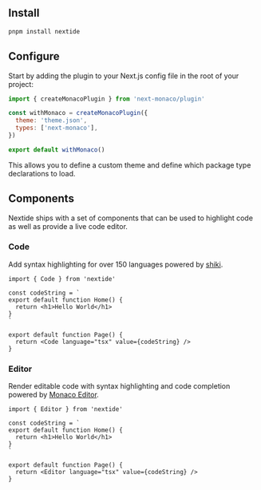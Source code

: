 ## Install

```bash
pnpm install nextide
```

## Configure

Start by adding the plugin to your Next.js config file in the root of your project:

```mjs filename="next.config.mjs"
import { createMonacoPlugin } from 'next-monaco/plugin'

const withMonaco = createMonacoPlugin({
  theme: 'theme.json',
  types: ['next-monaco'],
})

export default withMonaco()
```

This allows you to define a custom theme and define which package type declarations to load.

## Components

Nextide ships with a set of components that can be used to highlight code as well as provide a live code editor.

### Code

Add syntax highlighting for over 150 languages powered by [shiki](https://github.com/shikijs/shiki/tree/main).

```tsx
import { Code } from 'nextide'

const codeString = `
export default function Home() {
  return <h1>Hello World</h1>
}
`

export default function Page() {
  return <Code language="tsx" value={codeString} />
}
```

### Editor

Render editable code with syntax highlighting and code completion powered by [Monaco Editor](https://microsoft.github.io/monaco-editor/).

```tsx
import { Editor } from 'nextide'

const codeString = `
export default function Home() {
  return <h1>Hello World</h1>
}
`

export default function Page() {
  return <Editor language="tsx" value={codeString} />
}
```
